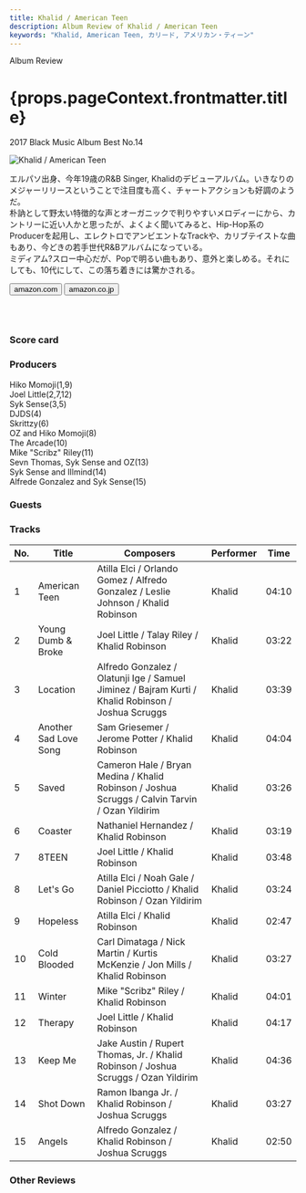 ```yaml
---
title: Khalid / American Teen
description: Album Review of Khalid / American Teen
keywords: "Khalid, American Teen, カリード, アメリカン・ティーン"
---
```






<p className="largeP">Album Review</p>
<h1 className="h1--no--margin">{props.pageContext.frontmatter.title}</h1>
<p className="largeP">
  <Link to="/best50/2017/">2017 Black Music Album Best No.14</Link>
</p>

<Row  className="image-card-group">
	<Column colMd={"3"} colLg={"4"} noGutterMdLeft="">
       <ImageCard>

![Khalid / American Teen](../../images/cd/khalid1L.jpg)

</ImageCard>
	</Column>
	<Column colMd={"4"} colLg={"8"} noGutterMdLeft="">
	<p>
	エルパソ出身、今年19歳のR&B Singer, Khalidのデビューアルバム。いきなりのメジャーリリースということで注目度も高く、チャートアクションも好調のようだ。
	<br/>朴訥として野太い特徴的な声とオーガニックで判りやすいメロディーにから、カントリーに近い人かと思ったが、よくよく聞いてみると、Hip-Hop系のProducerを起用し、エレクトロでアンビエントなTrackや、カリブテイストな曲もあり、今どきの若手世代R&Bアルバムになっている。
	<br/>ミディアム?スロー中心だが、Popで明るい曲もあり、意外と楽しめる。それにしても、10代にして、この落ち着きには驚かされる。
	</p>
	<div>
	  <Button className="button-right-mergin"  href="https://amzn.to/30UxJR7" kind="primary" size="small" renderIcon={ArrowUpRight24}>
      amazon.com
    </Button>
    <Button className="button-right-mergin"  href="https://amzn.to/3g7sELm" kind="secondary" size="small" renderIcon={ArrowUpRight24}>
      amazon.co.jp
    </Button>
	</div>
	<a href="https://geo.music.apple.com/jp/album/american-teen/1200943149?mt=1&app=music&ls=1&at=11lcug" style="display:inline-block;overflow:hidden;background:url(https://linkmaker.itunes.apple.com/ja-jp/lockup.svg?releaseDate=2017-03-03&kind=album&bubble=apple_music&style=mono-black) no-repeat;width:180px;height:45px;"></a>
	</Column>
</Row>
<Row >
	<Column colMd={"4"} colLg={"4"} noGutterMdLeft="">
<div>
  <h3>Score card</h3>
	<SliderJS1 value="5" />
  <SliderJS2 value="3" />
	<SliderJS3 value="1" />
  <SliderJS4 value="8" />
</div>
</Column>
<Column colMd={"8"} colLg={"8"} noGutterMdLeft="">
<div>
<h3>Producers</h3>
<p>
	Hiko Momoji(1,9)
	<br/>Joel Little(2,7,12)
	<br/>Syk Sense(3,5)
	<br/>DJDS(4)
	<br/>Skrittzy(6)
	<br/>OZ and Hiko Momoji(8)
	<br/>The Arcade(10)
	<br/>Mike "Scribz" Riley(11)
	<br/>Sevn Thomas, Syk Sense and OZ(13)
	<br/>Syk Sense and Illmind(14)
	<br/>Alfrede Gonzalez and Syk Sense(15)
</p>
<h3>Guests</h3>
<p>
</p>
</div>
</Column>
</Row>

<h3>Tracks</h3>

| No. | Title                 | Composers                                                                                          | Performer | Time  |
| --- | --------------------- | -------------------------------------------------------------------------------------------------- | --------- | ----- |
| 1   | American Teen         | Atilla Elci / Orlando Gomez / Alfredo Gonzalez / Leslie Johnson / Khalid Robinson                  | Khalid    | 04:10 |
| 2   | Young Dumb & Broke    | Joel Little / Talay Riley / Khalid Robinson                                                        | Khalid    | 03:22 |
| 3   | Location              | Alfredo Gonzalez / Olatunji Ige / Samuel Jiminez / Bajram Kurti / Khalid Robinson / Joshua Scruggs | Khalid    | 03:39 |
| 4   | Another Sad Love Song | Sam Griesemer / Jerome Potter / Khalid Robinson                                                    | Khalid    | 04:04 |
| 5   | Saved                 | Cameron Hale / Bryan Medina / Khalid Robinson / Joshua Scruggs / Calvin Tarvin / Ozan Yildirim     | Khalid    | 03:26 |
| 6   | Coaster               | Nathaniel Hernandez / Khalid Robinson                                                              | Khalid    | 03:19 |
| 7   | 8TEEN                 | Joel Little / Khalid Robinson                                                                      | Khalid    | 03:48 |
| 8   | Let's Go              | Atilla Elci / Noah Gale / Daniel Picciotto / Khalid Robinson / Ozan Yildirim                       | Khalid    | 03:24 |
| 9   | Hopeless              | Atilla Elci / Khalid Robinson                                                                      | Khalid    | 02:47 |
| 10  | Cold Blooded          | Carl Dimataga / Nick Martin / Kurtis McKenzie / Jon Mills / Khalid Robinson                        | Khalid    | 03:27 |
| 11  | Winter                | Mike "Scribz" Riley / Khalid Robinson                                                              | Khalid    | 04:01 |
| 12  | Therapy               | Joel Little / Khalid Robinson                                                                      | Khalid    | 04:17 |
| 13  | Keep Me               | Jake Austin / Rupert Thomas, Jr. / Khalid Robinson / Joshua Scruggs / Ozan Yildirim                | Khalid    | 04:36 |
| 14  | Shot Down             | Ramon Ibanga Jr. / Khalid Robinson / Joshua Scruggs                                                | Khalid    | 03:27 |
| 15  | Angels                | Alfredo Gonzalez / Khalid Robinson / Joshua Scruggs                                                | Khalid    | 02:50 |

<h3>Other Reviews</h3>

<Row>
  <Column colMd={3} colLg={3} noGutterMdLeft>
    <Review1 />
  </Column>
</Row>
